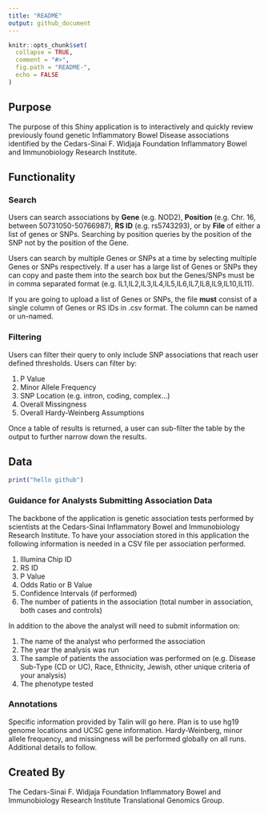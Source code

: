 ```yaml
---
title: "README"
output: github_document
---
```


```r

knitr::opts_chunk$set(
  collapse = TRUE,
  comment = "#>",
  fig.path = "README-",
  echo = FALSE
)
```

## Purpose
The purpose of this Shiny application is to interactively and quickly review previously found genetic Inflammatory Bowel Disease associations identified by the Cedars-Sinai F. Widjaja Foundation Inflammatory Bowel and Immunobiology Research Institute.

## Functionality
### Search
Users can search associations by **Gene** (e.g. NOD2), **Position** (e.g. Chr. 16, between 50731050-50766987), **RS ID** (e.g. rs5743293), or by **File** of either a list of genes or SNPs. Searching by position queries by the position of the SNP not by the position of the Gene. 

Users can search by multiple Genes or SNPs at a time by selecting multiple Genes or SNPs respectively. If a user has a large list of Genes or SNPs they can copy and paste them into the search box but the Genes/SNPs must be in comma separated format (e.g. IL1,IL2,IL3,IL4,IL5,IL6,IL7,IL8,IL9,IL10,IL11).

If you are going to upload a list of Genes or SNPs, the file **must** consist of a single column of Genes or RS IDs in .csv format. The column can be named or un-named. 

### Filtering
Users can filter their query to only include SNP associations that reach user defined thresholds. Users can filter by:

1. P Value
2. Minor Allele Frequency
3. SNP Location (e.g. intron, coding, complex...)
4. Overall Missingness
5. Overall Hardy-Weinberg Assumptions

Once a table of results is returned, a user can sub-filter the table by the output to further narrow down the results. 

## Data 

```r
print("hello github")
```

### Guidance for Analysts Submitting Association Data
The backbone of the application is genetic association tests performed by scientists at the Cedars-Sinai Inflammatory Bowel and Immunobiology Research Institute. To have your association stored in this application the following information is needed in a CSV file per association performed.

1. Illumina Chip ID
2. RS ID
3. P Value
4. Odds Ratio or B Value 
5. Confidence Intervals (if performed)
6. The number of patients in the association (total number in association, both cases and controls)

In addition to the above the analyst will need to submit information on:

1. The name of the analyst who performed the association
2. The year the analysis was run
3. The sample of patients the association was performed on (e.g. Disease Sub-Type (CD or UC), Race, Ethnicity, Jewish, other unique criteria of your analysis)
4. The phenotype tested


### Annotations
Specific information provided by Talin will go here. Plan is to use hg19 genome locations and UCSC gene information.
Hardy-Weinberg, minor allele frequency, and missingness will be performed globally on all runs. Additional details to follow. 

## Created By
The Cedars-Sinai F. Widjaja Foundation Inflammatory Bowel and Immunobiology Research Institute Translational Genomics Group.




